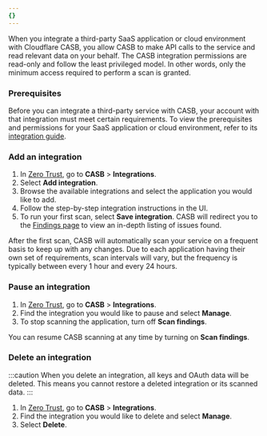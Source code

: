 ```yaml
---
{}
---
```


When you integrate a third-party SaaS application or cloud environment with Cloudflare CASB, you allow CASB to make API calls to the service and read relevant data on your behalf. The CASB integration permissions are read-only and follow the least privileged model. In other words, only the minimum access required to perform a scan is granted.

### Prerequisites

Before you can integrate a third-party service with CASB, your account with that integration must meet certain requirements. To view the prerequisites and permissions for your SaaS application or cloud environment, refer to its [integration guide](/cloudflare-one/applications/scan-apps/casb-integrations/).

### Add an integration

1. In [Zero Trust](https://one.dash.cloudflare.com/), go to **CASB** > **Integrations**.
2. Select **Add integration**.
3. Browse the available integrations and select the application you would like to add.
4. Follow the step-by-step integration instructions in the UI.
5. To run your first scan, select **Save integration**. CASB will redirect you to the [Findings page](/cloudflare-one/applications/scan-apps/manage-findings/) to view an in-depth listing of issues found.

After the first scan, CASB will automatically scan your service on a frequent basis to keep up with any changes. Due to each application having their own set of requirements, scan intervals will vary, but the frequency is typically between every 1 hour and every 24 hours.

### Pause an integration

1. In [Zero Trust](https://one.dash.cloudflare.com/), go to **CASB** > **Integrations**.
2. Find the integration you would like to pause and select **Manage**.
3. To stop scanning the application, turn off **Scan findings**.

You can resume CASB scanning at any time by turning on **Scan findings**.

### Delete an integration

:::caution
When you delete an integration, all keys and OAuth data will be deleted. This means you cannot restore a deleted integration or its scanned data.
:::

1. In [Zero Trust](https://one.dash.cloudflare.com/), go to **CASB** > **Integrations**.
2. Find the integration you would like to delete and select **Manage**.
3. Select **Delete**.
